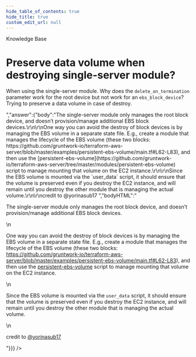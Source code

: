 ```yaml
---
hide_table_of_contents: true
hide_title: true
custom_edit_url: null
---
```



<CenterLayout>
<span className="searchCategory">Knowledge Base</span>
<h1>Preserve data volume when destroying single-server module?</h1>
<GitHub discussion={{"id":"D_kwDOF8slf84AO78t","number":250,"author":{"login":"rhoboat"},"title":"Preserve data volume when destroying single-server module?","body":"When using the single-server module. Why does the `delete_on_termination` parameter work for the root device but not work for an `ebs_block_device`? Trying to preserve a data volume in case of destroy.","bodyHTML":"<p dir=\"auto\">When using the single-server module. Why does the <code class=\"notranslate\">delete_on_termination</code> parameter work for the root device but not work for an <code class=\"notranslate\">ebs_block_device</code>? Trying to preserve a data volume in case of destroy.</p>","answer":{"body":"The single-server module only manages the root block device, and doesn’t provision/manage additional EBS block devices.\r\n\r\nOne way you can avoid the destroy of block devices is by managing the EBS volume in a separate state file. E.g., create a module that manages the lifecycle of the EBS volume (these two blocks: https://github.com/gruntwork-io/terraform-aws-server/blob/master/examples/persistent-ebs-volume/main.tf#L62-L83), and then use the [persistent-ebs-volume](https://github.com/gruntwork-io/terraform-aws-server/tree/master/modules/persistent-ebs-volume) script to manage mounting that volume on the EC2 instance.\r\n\r\nSince the EBS volume is mounted via the `user_data` script, it should ensure that the volume is preserved even if you destroy the EC2 instance, and will remain until you destroy the other module that is managing the actual volume.\r\n\r\ncredit to @yorinasub17 ","bodyHTML":"<p dir=\"auto\">The single-server module only manages the root block device, and doesn’t provision/manage additional EBS block devices.</p>\n<p dir=\"auto\">One way you can avoid the destroy of block devices is by managing the EBS volume in a separate state file. E.g., create a module that manages the lifecycle of the EBS volume (these two blocks: <a href=\"https://github.com/gruntwork-io/terraform-aws-server/blob/master/examples/persistent-ebs-volume/main.tf#L62-L83\">https://github.com/gruntwork-io/terraform-aws-server/blob/master/examples/persistent-ebs-volume/main.tf#L62-L83</a>), and then use the <a href=\"https://github.com/gruntwork-io/terraform-aws-server/tree/master/modules/persistent-ebs-volume\">persistent-ebs-volume</a> script to manage mounting that volume on the EC2 instance.</p>\n<p dir=\"auto\">Since the EBS volume is mounted via the <code class=\"notranslate\">user_data</code> script, it should ensure that the volume is preserved even if you destroy the EC2 instance, and will remain until you destroy the other module that is managing the actual volume.</p>\n<p dir=\"auto\">credit to <a class=\"user-mention notranslate\" data-hovercard-type=\"user\" data-hovercard-url=\"/users/yorinasub17/hovercard\" data-octo-click=\"hovercard-link-click\" data-octo-dimensions=\"link_type:self\" href=\"https://github.com/yorinasub17\">@yorinasub17</a></p>"}}} />

</CenterLayout>
  

<!-- ##DOCS-SOURCER-START
{
  "sourcePlugin": "github-discussions",
  "hash": "d9bd8b94756056c1f2f10d3f03a902ec"
}
##DOCS-SOURCER-END -->
